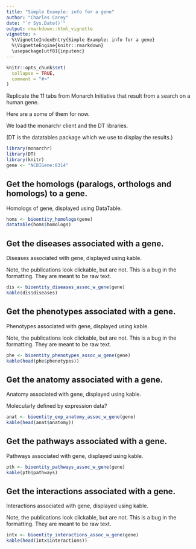 ```yaml
---
title: "Simple Example: info for a gene"
author: "Charles Carey"
date: "`r Sys.Date()`"
output: rmarkdown::html_vignette
vignette: >
  %\VignetteIndexEntry{Simple Example: info for a gene}
  %\VignetteEngine{knitr::rmarkdown}
  \usepackage[utf8]{inputenc}
---
```


```r
knitr::opts_chunk$set(
  collapse = TRUE,
  comment = "#>"
)
```

Replicate the 11 tabs from Monarch Initiative that result from a search on a human gene.

Here are a some of them for now.

We load the monarchr client and the DT libraries. 

(DT is the datatables package which we use to display the results.)

```r
library(monarchr)
library(DT)
library(knitr)
gene <- "NCBIGene:8314"
```

## Get the homologs (paralogs, orthologs and homologs) to a gene.

Homologs of gene, displayed using DataTable.

```r
homs <- bioentity_homologs(gene)
datatable(homs$homologs)
```

## Get the diseases associated with a gene.

Diseases associated with gene, displayed using kable.

Note, the publications look clickable, but are not. This is a bug in the formatting. They are meant to be raw text.

```r
dis <- bioentity_diseases_assoc_w_gene(gene)
kable(dis$diseases)
```

## Get the phenotypes associated with a gene.

Phenotypes associated with gene, displayed using kable.

Note, the publications look clickable, but are not. This is a bug in the formatting. They are meant to be raw text.

```r
phe <- bioentity_phenotypes_assoc_w_gene(gene)
kable(head(phe$phenotypes))
```


## Get the anatomy associated with a gene.

Anatomy associated with gene, displayed using kable.

Molecularly defined by expression data?

```r
anat <- bioentity_exp_anatomy_assoc_w_gene(gene)
kable(head(anat$anatomy))
```

## Get the pathways associated with a gene.

Pathways associated with gene, displayed using kable.

```r
pth <- bioentity_pathways_assoc_w_gene(gene)
kable(pth$pathways)
```

## Get the interactions associated with a gene.

Interactions associated with gene, displayed using kable.

Note, the publications look clickable, but are not. This is a bug in the formatting. They are meant to be raw text.

```r
intx <- bioentity_interactions_assoc_w_gene(gene)
kable(head(intx$interactions))
```

<!-- Vignettes are long form documentation commonly included in packages. Because they are part of the distribution of the package, they need to be as compact as possible. The `html_vignette` output type provides a custom style sheet (and tweaks some options) to ensure that the resulting html is as small as possible. The `html_vignette` format: -->

<!-- - Never uses retina figures -->
<!-- - Has a smaller default figure size -->
<!-- - Uses a custom CSS stylesheet instead of the default Twitter Bootstrap style -->

<!-- ## Vignette Info -->

<!-- Note the various macros within the `vignette` section of the metadata block above. These are required in order to instruct R how to build the vignette. Note that you should change the `title` field and the `\VignetteIndexEntry` to match the title of your vignette. -->

<!-- ## Styles -->

<!-- The `html_vignette` template includes a basic CSS theme. To override this theme you can specify your own CSS in the document metadata as follows: -->

<!--     output:  -->
<!--       rmarkdown::html_vignette: -->
<!--         css: mystyles.css -->

<!-- ## Figures -->

<!-- The figure sizes have been customised so that you can easily put two images side-by-side.  -->

<!-- ```{r, fig.show='hold'} -->
<!-- plot(1:10) -->
<!-- plot(10:1) -->
<!-- ``` -->

<!-- You can enable figure captions by `fig_caption: yes` in YAML: -->

<!--     output: -->
<!--       rmarkdown::html_vignette: -->
<!--         fig_caption: yes -->

<!-- Then you can use the chunk option `fig.cap = "Your figure caption."` in **knitr**. -->

<!-- ## More Examples -->

<!-- You can write math expressions, e.g. $Y = X\beta + \epsilon$, footnotes^[A footnote here.], and tables, e.g. using `knitr::kable()`. -->

<!-- ```{r, echo=FALSE, results='asis'} -->
<!-- knitr::kable(head(mtcars, 10)) -->
<!-- ``` -->

<!-- Also a quote using `>`: -->

<!-- > "He who gives up [code] safety for [code] speed deserves neither." -->
<!-- ([via](https://twitter.com/hadleywickham/status/504368538874703872)) -->
